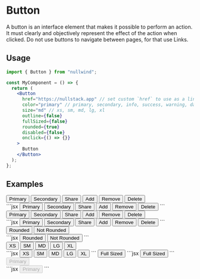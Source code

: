 
<Meta
  title="Button"
  description="A button is an interface element that makes it possible to perform an action."
/>

# Button

A button is an interface element that makes it possible to perform an action. It must clearly and
objectively represent the effect of the action when clicked. Do not use buttons to navigate between
pages, for that use Links.

## Usage

```jsx
import { Button } from "nullwind";

const MyComponent = () => {
  return (
    <Button
      href="https://nullstack.app" // set custom `href` to use as a link
      color="primary" // primary, secondary, info, success, warning, danger
      size="md" // xs, sm, md, lg, xl
      outline={false}
      fullSized={false}
      rounded={true}
      disabled={false}
      onclick={() => {}}
    >
      Button
    </Button>
  );
};
```

## Examples

<Playground title="Colors">
  <Playground.Preview>
    <div class="flex flex-wrap gap-5 justify-center items-center">
      <Button>Primary</Button>
      <Button color="secondary">Secondary</Button>
      <Button color="info">
        <IconShare size={16} /> Share
      </Button>
      <Button color="success">
        <IconPlus size={16} /> Add
      </Button>
      <Button color="warning">
        <IconX size={16} /> Remove
      </Button>
      <Button color="danger">
        <IconTrash size={16} /> Delete
      </Button>
    </div>
  </Playground.Preview>
  <Playground.Code>
    ```jsx
    <Button>Primary</Button>
    <Button color="secondary">Secondary</Button>
    <Button color="info">
      <IconShare size={16} /> Share
    </Button>
    <Button color="success">
      <IconPlus size={16} /> Add
    </Button>
    <Button color="warning">
      <IconX size={16} /> Remove
    </Button>
    <Button color="danger">
      <IconTrash size={16} /> Delete
    </Button>
    ```
  </Playground.Code>
</Playground>

<Playground title="Outline">
  <Playground.Preview>
    <div class="flex flex-wrap gap-5 justify-center items-center">
      <Button outline>Primary</Button>
      <Button outline color="secondary">
        Secondary
      </Button>
      <Button outline color="info">
        <IconShare size={16} /> Share
      </Button>
      <Button outline color="success">
        <IconPlus size={16} /> Add
      </Button>
      <Button outline color="warning">
        <IconX size={16} /> Remove
      </Button>
      <Button outline color="danger">
        <IconTrash size={16} /> Delete
      </Button>
    </div>
  </Playground.Preview>
  <Playground.Code>
    ```jsx
    <Button outline>Primary</Button>
    <Button outline color="secondary">
      Secondary
    </Button>
    <Button outline color="info">
      <IconShare size={16} /> Share
    </Button>
    <Button outline color="success">
      <IconPlus size={16} /> Add
    </Button>
    <Button outline color="warning">
      <IconX size={16} /> Remove
    </Button>
    <Button outline color="danger">
      <IconTrash size={16} /> Delete
    </Button>
    ```
  </Playground.Code>
</Playground>

<Playground title="Rounded">
  <Playground.Preview>
    <div class="flex flex-wrap gap-5 justify-center items-center">
      <Button>Rounded</Button>
      <Button rounded={false}>Not Rounded</Button>
    </div>
  </Playground.Preview>
  <Playground.Code>
    ```jsx
    <Button>Rounded</Button>
    <Button rounded={false}>Not Rounded</Button>
    ```
  </Playground.Code>
</Playground>

<Playground title="Sizes">
  <Playground.Preview>
    <div class="flex flex-wrap gap-5 justify-center items-center">
      <Button size="xs">XS</Button>
      <Button size="sm">SM</Button>
      <Button size="md">MD</Button>
      <Button size="lg">LG</Button>
      <Button size="xl">XL</Button>
    </div>
  </Playground.Preview>
  <Playground.Code>
    ```jsx
    <Button size="xs">XS</Button>
    <Button size="sm">SM</Button>
    <Button size="md">MD</Button>
    <Button size="lg">LG</Button>
    <Button size="xl">XL</Button>
    ```
  </Playground.Code>
</Playground>

<Playground title="Full sized">
  <Playground.Preview>
    <Button fullSized>Full Sized</Button>
  </Playground.Preview>
  <Playground.Code>
    ```jsx
    <Button fullSized>Full Sized</Button>
    ```
  </Playground.Code>
</Playground>

<Playground title="Disabled">
  <Playground.Preview>
    <div class="flex flex-wrap gap-5 justify-center items-center">
      <Button disabled>Primary</Button>
    </div>
  </Playground.Preview>
  <Playground.Code>
    ```jsx
    <Button disabled>Primary</Button>
    ```
  </Playground.Code>
</Playground>
